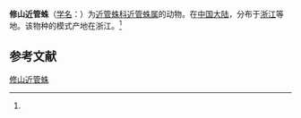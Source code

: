 {{Speciesbox
| name = 修山近管蛛
| status = 
| status_system = 
| image = 
| genus = Anyphaena
| species = xiushanensis
| authority = (Song et Zhu, 1991)<ref name='id14193'>{{cite web| url =http://www.bioinfo.cn/db05/BjdwSpecies.php?action=view&id=14193| title =修山近管蛛| work =《中国动物物种编目数据库》| publisher =中国科学院微生物研究所| author =中国科学院动物研究所| accessdate =2009-04-28| deadurl =yes| archiveurl =https://web.archive.org/web/20160305082329/http://www.bioinfo.cn/db05/BjdwSpecies.php?action=view&id=14193| archivedate =2016-03-05}}</ref>
}}

'''修山近管蛛'''（[[学名|学名]]：{{lang|la|''Anyphaena xiushanensis''}}）为[[近管蛛科|近管蛛科]][[近管蛛属|近管蛛属]]的动物。在[[中国大陆|中国大陆]]，分布于[[浙江|浙江]]等地。该物种的模式产地在浙江。<ref name='id14193'/>

== 参考文献 ==
{{reflist}}

{{Wikispecies|Anyphaena xiushanensis}}
{{Taxonbar|from=Q2393093}}

[[Category:近管蛛属|修山近管蛛]]


{{蜘蛛小作品}}